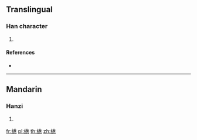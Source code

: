 {{character info/new}}
==Translingual==

===Han character===
{{Han char|rn=120|rad=糸|as=12|sn=18|four=|canj=VFTPP}}

# {{defn|Han|sort=糸12}}

====References====
* {{Han ref|kx=0940.230|dkj=27955|hdz=53456.090|uh=7E71|ud=32369}}

----

==Mandarin==

===Hanzi===
{{cmn-hanzi|pin=[[cōng]] ([[cong1]]), [[hé]] ([[he2]]), [[jiào]] ([[jiao4]]), [[zhuó]] ([[zhuo2]])|wg=ts'ung<sup>1</sup>, ho<sup>2</sup>, chiao<sup>4</sup>, cho<sup>2</sup>}}

# {{defn|lang=cmn|sort=糸12}}

[[fr:繱]]
[[pl:繱]]
[[th:繱]]
[[zh:繱]]
